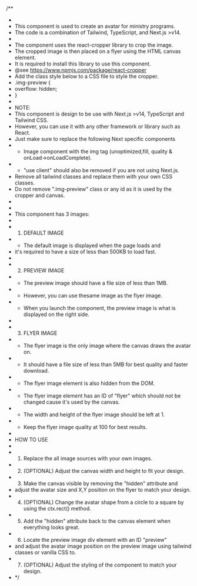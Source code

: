 /\*\*

-
- This component is used to create an avatar for ministry programs.
- The code is a combination of Tailwind, TypeScript, and Next.js >v14.
-
- The component uses the react-cropper library to crop the image.
- The cropped image is then placed on a flyer using the HTML canvas element.
- It is required to install this library to use this component.
- @see https://www.npmjs.com/package/react-cropper
- Add the class style below to a CSS file to style the cropper.
- .img-preview {
- overflow: hidden;
- }
-
- NOTE:
- This component is design to be use with Next.js >v14, TypeScript and Tailwind CSS.
- However, you can use it with any other framework or library such as React.
- Just make sure to replace the following Next specific components
- - Image component with the img tag (unoptimized,fill, quality & onLoad->onLoadComplete).
- - "use client" should also be removed if you are not using Next.js.
- Remove all tailwind classes and replace them with your own CSS classes.
- Do not remove ".img-preview" class or any id as it is used by the cropper and canvas.
-
-
- This component has 3 images:
-
- 1.  DEFAULT IMAGE
- - The default image is displayed when the page loads and
- it's required to have a size of less than 500KB to load fast.
-
- 2.  PREVIEW IMAGE
- - The preview image should have a file size of less than 1MB.
- - However, you can use thesame image as the flyer image.
- - When you launch the component, the preview image is what is displayed on the right side.
-
- 3.  FLYER IMAGE
- - The flyer image is the only image where the canvas draws the avatar on.
- - It should have a file size of less than 5MB for best quality and faster download.
- - The flyer image element is also hidden from the DOM.
- - The flyer image element has an ID of "flyer" which should not be changed cause it's used by the canvas.
- - The width and height of the flyer image should be left at 1.
- - Keep the flyer image quality at 100 for best results.
-
- HOW TO USE
-
- 1.  Replace the all image sources with your own images.
- 2.  (OPTIONAL) Adjust the canvas width and height to fit your design.
- 3.  Make the canvas visible by removing the "hidden" attribute and
- adjust the avatar size and X,Y position on the flyer to match your design.
- 4.  (OPTIONAL) Change the avatar shape from a circle to a square by using the ctx.rect() method.
- 5.  Add the "hidden" attribute back to the canvas element when everything looks great.
- 6.  Locate the preview image div element with an ID "preview"
- and adjust the avatar image position on the preview image using tailwind classes or vanilla CSS to.
- 7.  (OPTIONAL) Adjust the styling of the component to match your design.
- \*/
